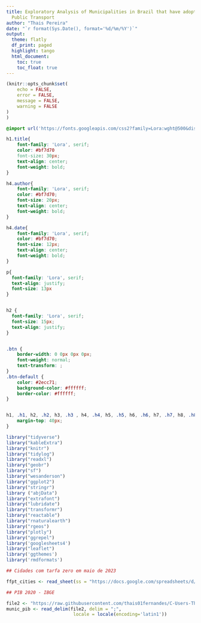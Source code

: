 ```yaml
---
title: Exploratory Analysis of Municipalities in Brazil that have adopted a Fare Free
  Public Transport
author: "Thais Pereira"
date: "`r format(Sys.Date(), format='%d/%m/%Y')`"
output:
  theme: flatly
  df_print: paged
  highlight: tango
  html_document:
    toc: true
    toc_float: true
---
```


```r

(knitr::opts_chunk$set(
	echo = FALSE,
	error = FALSE,
	message = FALSE,
	warning = FALSE
)
) 
```

```css

@import url('https://fonts.googleapis.com/css2?family=Lora:wght@500&display=swap');

h1.title{ 
    font-family: 'Lora', serif;
    color: #bf7d70
    font-size: 30px;
    text-align: center;
    font-weight: bold;
}

h4.author{ 
    font-family: 'Lora', serif;
    color: #bf7d70;
    font-size: 20px;
    text-align: center;
    font-weight: bold;
}

h4.date{ 
    font-family: 'Lora', serif;
    color: #bf7d70;
    font-size: 12px;
    text-align: center;
    font-weight: bold;
}

p{
  font-family: 'Lora', serif;
  text-align: justify;
  font-size: 13px
}


h2 {
  font-family: 'Lora', serif;
  font-size: 15px;
  text-align: justify;
}


.btn {
    border-width: 0 0px 0px 0px;
    font-weight: normal;
    text-transform: ;
}
.btn-default {
    color: #2ecc71;
    background-color: #ffffff;
    border-color: #ffffff;
}


h1, .h1, h2, .h2, h3, .h3 , h4, .h4, h5, .h5, h6, .h6, h7, .h7, h8, .h8 {
    margin-top: 40px;
}


```


```r


library("tidyverse")
library("kableExtra")
library("knitr")
library("tidylog")
library("readxl")
library("geobr")
library("sf")
library("wesanderson")
library("ggplot2")
library("stringr")
library ("abjData")
library("extrafont")
library("lubridate")
library("transformr")
library("reactable")
library("rnaturalearth")
library("rgeos")
library("plotly")
library("ggrepel")
library('googlesheets4')
library("leaflet")
library('ggthemes')
library('rmdformats')


```



```r

## Cidades com tarfa zero em maio de 2023

ffpt_cities <- read_sheet(ss = "https://docs.google.com/spreadsheets/d/1UnKXflAf5RVRMhCL-FuroTsPZBy7am3qAmD5j_hXc3g/edit#gid=0", sheet = 1)

## PIB 2020 - IBGE

file2 <- "https://raw.githubusercontent.com/thais01fernandes/C-Users-Thais.Pereira-Documents-pessoal-mestrado-An-lise-Mestrado/main/PIB%20dos%20Munic%C3%ADpios%20-%20base%20de%20dados%202010-2018.csv"
munic_pib <- read_delim(file2, delim = ";", 
                         locale = locale(encoding='latin1'))


```


















